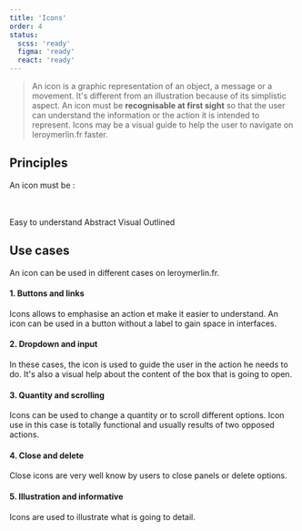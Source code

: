 ```yaml
---
title: 'Icons'
order: 4
status:
  scss: 'ready'
  figma: 'ready'
  react: 'ready'
---
```


> An icon is a graphic representation of an object, a message or a movement. It's different from an illustration because of its simplistic aspect. An icon must be **recognisable at first sight** so that the user can understand the information or the action it is intended to represent. Icons may be a visual guide to help the user to navigate on leroymerlin.fr faster.

## Principles

An icon must be :

<br />
<br />
<HintItem>Easy to understand</HintItem>
<HintItem>Abstract</HintItem>
<HintItem>Visual</HintItem>
<HintItem>Outlined</HintItem>

## Use cases

An icon can be used in different cases on leroymerlin.fr.

#### 1. Buttons and links

Icons allows to emphasise an action et make it easier to understand. An icon can be used in a button without a label to gain space in interfaces.

#### 2. Dropdown and input

In these cases, the icon is used to guide the user in the action he needs to do. It's also a visual help about the content of the box that is going to open.

#### 3. Quantity and scrolling

Icons can be used to change a quantity or to scroll different options. Icon use in this case is totally functional and usually results of two opposed actions.

#### 4. Close and delete

Close icons are very well know by users to close panels or delete options.

#### 5. Illustration and informative

Icons are used to illustrate what is going to detail.
